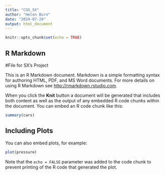 ```yaml
---
title: "CGS_SX"
author: "Helen Burn"
date: "2024-07-29"
output: html_document
---
```


```r
knitr::opts_chunk$set(echo = TRUE)
```

## R Markdown
#File for SX's Project

This is an R Markdown document. Markdown is a simple formatting syntax for authoring HTML, PDF, and MS Word documents. For more details on using R Markdown see <http://rmarkdown.rstudio.com>.

When you click the **Knit** button a document will be generated that includes both content as well as the output of any embedded R code chunks within the document. You can embed an R code chunk like this:

```r
summary(cars)
```

## Including Plots

You can also embed plots, for example:

```r
plot(pressure)
```

Note that the `echo = FALSE` parameter was added to the code chunk to prevent printing of the R code that generated the plot.
